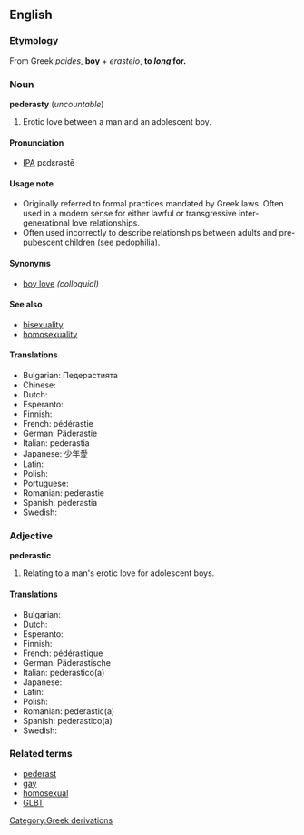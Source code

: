 ==English==
===Etymology===
From Greek ''paides'', '''boy''' + ''erasteio'', '''to ''long'' for.'''

===Noun===
'''pederasty''' (''uncountable'')

#Erotic love between a man and an adolescent boy. 

====Pronunciation====
*[[IPA]] pεdεrəstē

====Usage note====
*Originally referred to formal practices mandated by Greek laws. Often used in a modern sense for either lawful or transgressive inter-generational love relationships.
*Often used incorrectly to describe relationships between adults and pre-pubescent children (see [[pedophilia]]).

====Synonyms====
*[[boy love]] ''(colloquial)''

====See also====
*[[bisexuality]]
*[[homosexuality]]

====Translations====
*Bulgarian: Педерастията
*Chinese: 
*Dutch: 
*Esperanto: 
*Finnish: 
*French: pédérastie
*German: Päderastie
*Italian: pederastia
*Japanese: 少年愛
*Latin: 
*Polish: 
*Portuguese: 
*Romanian: pederastie
*Spanish: pederastia
*Swedish:

===Adjective===
'''pederastic'''
# Relating to a man's erotic love for adolescent boys.

====Translations====
*Bulgarian:
*Dutch: 
*Esperanto: 
*Finnish: 
*French: pédérastique
*German: Päderastische
*Italian: pederastico(a)
*Japanese:
*Latin: 
*Polish: 
*Romanian: pederastic(a)
*Spanish: pederastico(a)
*Swedish:

===Related terms===
*[[pederast]]
*[[gay]]
*[[homosexual]]
*[[GLBT]]
[[Category:Greek derivations]]